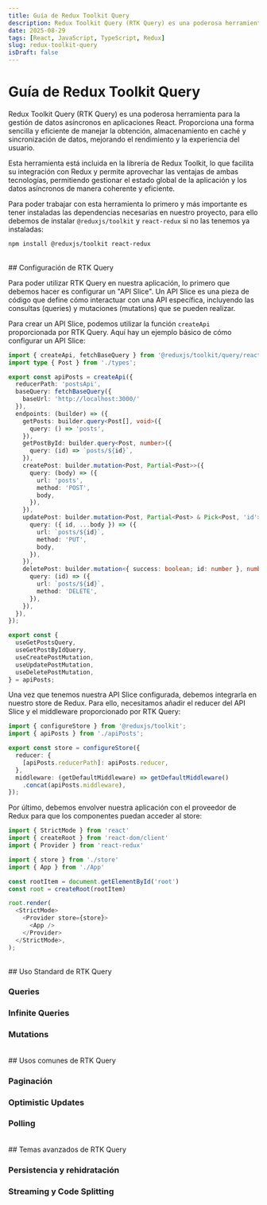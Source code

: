 ```yaml
---
title: Guía de Redux Toolkit Query
description: Redux Toolkit Query (RTK Query) es una poderosa herramienta para la gestión de datos asíncronos en aplicaciones React, es una librería muy parecida o con un enfoque bastante similar a lo que ofrece TanStack React Query, pero con una forma de integrarla con Redux Toolkit de una forma muy sencilla. Esta guía te enseñará cómo utilizar RTK Query para simplificar la obtención, almacenamiento en caché y sincronización de datos en tu aplicación, mejorando el rendimiento y la experiencia del usuario.
date: 2025-08-29
tags: [React, JavaScript, TypeScript, Redux]
slug: redux-toolkit-query
isDraft: false
---
```


# Guía de Redux Toolkit Query

Redux Toolkit Query (RTK Query) es una poderosa herramienta para la gestión de datos asíncronos en aplicaciones React. Proporciona una forma sencilla y eficiente de manejar la obtención, almacenamiento en caché y sincronización de datos, mejorando el rendimiento y la experiencia del usuario.

Esta herramienta está incluida en la librería de Redux Toolkit, lo que facilita su integración con Redux y permite aprovechar las ventajas de ambas tecnologías, permitiendo gestionar el estado global de la aplicación y los datos asíncronos de manera coherente y eficiente.

Para poder trabajar con esta herramienta lo primero y más importante es tener instaladas las dependencias necesarias en nuestro proyecto, para ello debemos de instalar `@reduxjs/toolkit` y `react-redux` si no las tenemos ya instaladas:

```bash
npm install @reduxjs/toolkit react-redux
```


<br />
## Configuración de RTK Query

Para poder utilizar RTK Query en nuestra aplicación, lo primero que debemos hacer es configurar un "API Slice". Un API Slice es una pieza de código que define cómo interactuar con una API específica, incluyendo las consultas (queries) y mutaciones (mutations) que se pueden realizar.

Para crear un API Slice, podemos utilizar la función `createApi` proporcionada por RTK Query. Aquí hay un ejemplo básico de cómo configurar un API Slice:

```typescript
import { createApi, fetchBaseQuery } from '@reduxjs/toolkit/query/react';
import type { Post } from './types';

export const apiPosts = createApi({
  reducerPath: 'postsApi',
  baseQuery: fetchBaseQuery({
    baseUrl: 'http://localhost:3000/'
  }),
  endpoints: (builder) => ({
    getPosts: builder.query<Post[], void>({
      query: () => 'posts',
    }),
    getPostById: builder.query<Post, number>({
      query: (id) => `posts/${id}`,
    }),
    createPost: builder.mutation<Post, Partial<Post>>({
      query: (body) => ({
        url: 'posts',
        method: 'POST',
        body,
      }),
    }),
    updatePost: builder.mutation<Post, Partial<Post> & Pick<Post, 'id'>>({
      query: ({ id, ...body }) => ({
        url: `posts/${id}`,
        method: 'PUT',
        body,
      }),
    }),
    deletePost: builder.mutation<{ success: boolean; id: number }, number>({
      query: (id) => ({
        url: `posts/${id}`,
        method: 'DELETE',
      }),
    }),
  }),
});

export const {
  useGetPostsQuery,
  useGetPostByIdQuery,
  useCreatePostMutation,
  useUpdatePostMutation,
  useDeletePostMutation,
} = apiPosts;
```

Una vez que tenemos nuestra API Slice configurada, debemos integrarla en nuestro store de Redux. Para ello, necesitamos añadir el reducer del API Slice y el middleware proporcionado por RTK Query:

```typescript
import { configureStore } from '@reduxjs/toolkit';
import { apiPosts } from './apiPosts';

export const store = configureStore({
  reducer: {
    [apiPosts.reducerPath]: apiPosts.reducer,
  },
  middleware: (getDefaultMiddleware) => getDefaultMiddleware()
    .concat(apiPosts.middleware),
});
```

Por último, debemos envolver nuestra aplicación con el proveedor de Redux para que los componentes puedan acceder al store:

```typescript
import { StrictMode } from 'react'
import { createRoot } from 'react-dom/client'
import { Provider } from 'react-redux'

import { store } from './store'
import { App } from './App'

const rootItem = document.getElementById('root')
const root = createRoot(rootItem)

root.render(
  <StrictMode>
    <Provider store={store}>
      <App />
    </Provider>
  </StrictMode>,
);
```


<br />
## Uso Standard de RTK Query

### Queries

### Infinite Queries

### Mutations


<br />
## Usos comunes de RTK Query

### Paginación

### Optimistic Updates

### Polling


<br />
## Temas avanzados de RTK Query

### Persistencia y rehidratación

### Streaming y Code Splitting
